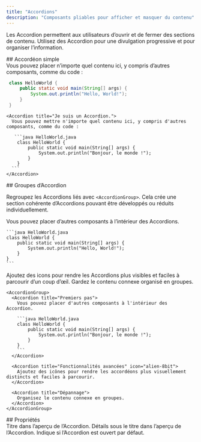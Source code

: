 ```yaml
---
title: "Accordions"
description: "Composants pliables pour afficher et masquer du contenu"
---
```



Les Accordion permettent aux utilisateurs d’ouvrir et de fermer des sections de contenu. Utilisez des Accordion pour une divulgation progressive et pour organiser l’information.

<div id="single-accordion">
  ## Accordéon simple
</div>

<Accordion title="Je suis un Accordion.">
  Vous pouvez placer n’importe quel contenu ici, y compris d’autres composants, comme du code :

  ```java HelloWorld.java
   class HelloWorld {
       public static void main(String[] args) {
           System.out.println("Hello, World!");
       }
   }
  ```
</Accordion>

````mdx Accordion example
<Accordion title="Je suis un Accordion.">
  Vous pouvez mettre n'importe quel contenu ici, y compris d'autres composants, comme du code :

   ```java HelloWorld.java
    class HelloWorld {
        public static void main(String[] args) {
            System.out.println("Bonjour, le monde !");
        }
    }
  ```
</Accordion>
````

<div id="accordion-groups">
  ## Groupes d’Accordion
</div>

Regroupez les Accordions liés avec `<AccordionGroup>`. Cela crée une section cohérente d’Accordions pouvant être développés ou réduits individuellement.

<AccordionGroup>
  <Accordion title="Pour commencer">
    Vous pouvez placer d’autres composants à l’intérieur des Accordions.

    ```java HelloWorld.java
    class HelloWorld {
        public static void main(String[] args) {
            System.out.println("Hello, World!");
        }
    }
    ```
  </Accordion>

  <Accordion title="Fonctionnalités avancées" icon="bot">
    Ajoutez des icons pour rendre les Accordions plus visibles et faciles à parcourir d’un coup d’œil.
  </Accordion>

  <Accordion title="Dépannage">
    Gardez le contenu connexe organisé en groupes.
  </Accordion>
</AccordionGroup>

````mdx Accordion Group Example
<AccordionGroup>
  <Accordion title="Premiers pas">
    Vous pouvez placer d'autres composants à l'intérieur des Accordion.

    ```java HelloWorld.java
    class HelloWorld {
        public static void main(String[] args) {
            System.out.println("Bonjour, le monde !");
        }
    }
    ```
  </Accordion>

  <Accordion title="Fonctionnalités avancées" icon="alien-8bit">
    Ajoutez des icônes pour rendre les accordéons plus visuellement distincts et faciles à parcourir.
  </Accordion>

  <Accordion title="Dépannage">
    Organisez le contenu connexe en groupes.
  </Accordion>
</AccordionGroup>
````

<div id="properties">
  ## Propriétés
</div>

<ResponseField name="title" type="string" required>
  Titre dans l’aperçu de l’Accordion.
</ResponseField>

<ResponseField name="description" type="string">
  Détails sous le titre dans l’aperçu de l’Accordion.
</ResponseField>

<ResponseField name="defaultOpen" type="boolean" default="false">
  Indique si l’Accordion est ouvert par défaut.
</ResponseField>

<IconsOptional />